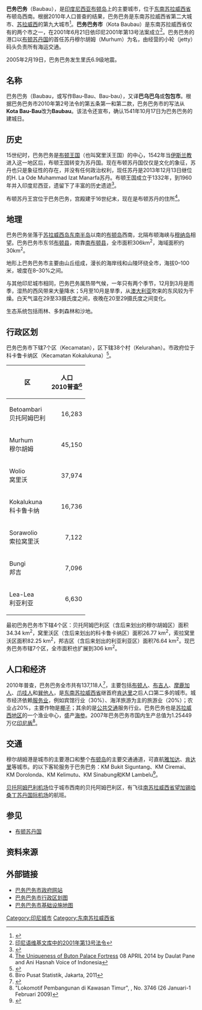 {{Infobox settlement
| official_name = 巴务巴务
| native_name   = Baubau
| settlement_type = [[印度尼西亚城市列表|市]]
|image_seal=Lambang Kota Bau-Bau.png
| motto            = 芳香城市巴务巴务<br>''Baubau Kota Semerbak''
| image_map = Lokasi Sulawesi Tenggara Kota Bau-Bau.svg
| coordinates_display = inline,title
| coordinates_region = ID
| pushpin_map = Indonesia Sulawesi
| pushpin_label_position = bottom
| pushpin_map_caption = 巴务巴务在[[苏拉威西岛|苏拉威西]]的位置
|latd=5|latm=27|lats=54|latNS=S
|longd=122|longm=35|longs=43|longEW=E
| subdivision_type = [[世界政区索引|国家]]
| subdivision_name = [[印度尼西亚|印度尼西亚]]
| subdivision_type1 = [[印度尼西亚行政区划|省]]
| subdivision_name1 = [[东南苏拉威西省|东南苏拉威西省]]
| established_title = 建城
| established_date = 1541
| leader_title = 市长
| leader_name = A.S. Tamrin
| area_total_km2 =306
| population_as_of = 2010
| population_total = 137118
| population_density_km2 = auto
|timezone  = [[印度尼西亚时间|WITA]]
|utc_offset  = +8
|area_code = +62 402
| website = [http://www.baubaukota.go.id/ www.baubaukota.go.id]
}}

'''巴务巴务'''（Baubau），是[[印度尼西亚|印度尼西亚]][[布顿岛|布顿岛]]上的主要城市，位于[[东南苏拉威西省|东南苏拉威西省]]布顿岛西南。根据2010年人口普查的结果，巴务巴务是东南苏拉威西省第二大城市、[[苏拉威西岛|苏拉威西]]的第九大城市<ref>{{cite web |url=http://www.citypopulation.de/Indonesia-CU.html |title=INDONESIA: Cities & Settlements |last= |first= |date=2017-04-22 |website=citypopulation.de |publisher= |access-date=2017-07-16 |quote= |archive-date=2011-03-01 |archive-url=https://web.archive.org/web/20110301102139/http://www.citypopulation.de/Indonesia-CU.html |dead-url=no }}</ref>。'''巴务巴务市'''（Kota Baubau）是东南苏拉威西省仅有的两个市之一，在2001年6月21日依印尼2001年第13号法案成立<ref>[[:s:id:Undang-Undang_Republik_Indonesia_Nomor_13_Tahun_2001|印尼语维基文库中的2001年第13号法令]]</ref>。巴务巴务的港口以[[布顿苏丹国|布顿苏丹国]]的首任苏丹穆尔胡姆（Murhum）为名，由{{le|印度尼西亚国家航运公司|Pelni}}经营的小轮（jetty）码头负责所有海运交通。

2005年2月19日，巴务巴务发生里氏6.9级地震。

==名称==

巴务巴务（Baubau，或写作Bau-Bau、Bau-bau），又译'''巴乌巴乌'''或'''包包市'''。根据巴务巴务市2010年第2号法令的第五条第一和第二款，巴务巴务市的写法从'''Kota Bau-Bau'''改为'''Baubau'''。该法令还宣布，确认1541年10月17日为巴务巴务的建城日。

==历史==

{{main|布顿苏丹国}}

15世纪时，巴务巴务是[[布顿苏丹国|布顿王国]]（也叫窝里沃王国）的中心，1542年当[[伊斯兰教|伊斯兰教]]进入这一地区后，布顿王国转变为苏丹国。现在布顿苏丹国仅仅是文化的象征，苏丹也只是象征性的存在，并没有任何政治权利，现任苏丹是2013年12月13日继位的H. La Ode Muhammad Izat Manarfa苏丹。布顿王国成立于1332年，到1960年并入印度尼西亚，遗留下了丰富的历史遗迹<ref name=Buton>{{Cite web |url=http://www.baubaukota.go.id/statik/23/sejarah.baubau.html |title=Sejarah Kota Baubau |access-date=2017-05-31 |archive-date=2017-02-06 |archive-url=https://web.archive.org/web/20170206043329/http://www.baubaukota.go.id/statik/23/sejarah.baubau.html |dead-url=yes }}</ref>。

布顿苏丹王宫位于巴务巴务，宫殿建于16世纪末，现在是布顿苏丹的住所<ref name=voi>[http://en.voi.co.id/voi-indonesian-wonder/6377-the-uniqueness-of-buton-palace-fortress The Uniqueness of Buton Palace Fortress] {{Wayback|url=http://en.voi.co.id/voi-indonesian-wonder/6377-the-uniqueness-of-buton-palace-fortress |date=20160306024819 }} 08 APRIL 2014	by Daulat Pane and Ani Hasnah Voice of Indonesia</ref>。

==地理==

巴务巴务坐落于[[苏拉威西岛|苏拉威西岛]][[东南半岛_(苏拉威西岛)|东南半岛]]以南的[[布顿岛|布顿岛]]西南，北隔布顿海峡与[[穆纳岛|穆纳岛]]相望。巴务巴务市东邻[[布顿县|布顿县]]，南靠[[南布顿县|南布顿县]]，全市面积306km<sup>2</sup>，海域面积约30km<sup>2</sup>。

地形上巴务巴务市主要由山丘组成，漫长的海岸线和山陵环绕全市，海拔0–100米，坡度在8–30%之间。

与其他印尼城市相同，巴务巴务属热带气候，一年只有两个季节，12月到3月是雨季，湿热的西风带来大量降水；5月至10月是旱季，从[[澳大利亚|澳大利亚]]吹来的东风较为干燥。白天气温在29至33摄氏度之间，夜晚在20至29摄氏度之间变化。

生态系统包括雨林、多刺森林和沙地。

==行政区划==

巴务巴务市下辖7个区（Kecamatan），区下辖38个村（Kelurahan）。市政府位于科卡鲁卡纳区（Kecamatan Kokalukuna）<ref>{{Cite web |url=https://petatematikindo.files.wordpress.com/2013/02/administrasi-kota-baubau-a1-1.jpg |title=存档副本 |access-date=2017-05-31 |archive-url=https://web.archive.org/web/20190219152743/https://petatematikindo.files.wordpress.com/2013/02/administrasi-kota-baubau-a1-1.jpg |archive-date=2019-02-19 |dead-url=yes }}</ref>。

{| class="sortable wikitable"
|-
! 区 || 人口<br>2010普查<ref>Biro Pusat Statistik, Jakarta, 2011</ref>
|-
| Betoambari<br>贝托阿姆巴利 ||align="right"|16,283
|-
| Murhum<br>穆尔胡姆 ||align="right"|45,150
|-
| Wolio<br>窝里沃 ||align="right"|37,974
|-
| Kokalukuna<br>科卡鲁卡纳 ||align="right"|16,736
|-
| Sorawolio<br>索拉窝里沃 ||align="right"|7,122
|-
| Bungi<br>邦吉 ||align="right"|7,096
|-
| Lea-Lea<br>利亚利亚 ||align="right"|6,630
|}

最初巴务巴务市下辖4个区：贝托阿姆巴利区（含后来划出的穆尔胡姆区）面积34.34 km<sup>2</sup>，窝里沃区（含后来划出的科卡鲁卡纳区）面积26.77 km<sup>2</sup>，索拉窝里沃区面积82.25 km<sup>2</sup>，邦吉区（含后来划出的利亚利亚区）面积76.64 km<sup>2</sup>。现巴务巴务市辖7个区，全市面积也扩展到306 km<sup>2</sup>。

==人口和经济==

2010年普查，巴务巴务全市共有137,118人<ref>{{cite web |url=http://www.bps.go.id/hasilSP2010/sultra/7400.pdf |title=Archived copy |accessdate=2011-04-25 |deadurl=yes |archiveurl=https://web.archive.org/web/20110515175453/http://www.bps.go.id/hasilSP2010/sultra/7400.pdf |archivedate=2011年5月15日 |df= }}</ref>，主要包括[[布顿人|布顿人]]、[[布吉人|布吉人]]、[[摩鹿加人|摩鹿加人]]、[[爪哇人|爪哇人]]和[[巽他族|巽他人]]，是[[东南苏拉威西省|东南苏拉威西省]]继首府[[肯达里|肯达里]]之后人口第二多的城市。城市经济依赖[[服务业|服务业]]，例如宾馆行业（30%）、海洋旅游为主的旅游业（20%）；农业占20%，主要作物是[[椰子|椰子]]；其余的是[[公共交通|公共交通]]服务行业。巴务巴务也是[[苏拉威西岛|苏拉威西地区]]的一个渔业中心，盛产[[海参|海参]]。2007年巴务巴务市国内生产总值为1.25449万亿[[印尼盾|印尼盾]]<ref name="tempo-3746">"Lokomotif Pembangunan di Kawasan Timur", ''{{link-id|TEMPO (印尼杂志)|Tempo (majalah)|TEMPO}}'', No. 3746 (26 Januari-1 Februari 2009)</ref>。

==交通==

穆尔胡姆港是城市的主要港口和整个[[布顿岛|布顿岛]]的主要交通通道，可直航[[雅加达|雅加达]]、[[肯达里|肯达里]]等城市。{{le|印度尼西亚国家航运公司|Pelni}}的以下客轮服务于巴务巴务：KM Bukit Siguntang、KM Ciremai、KM Dorolonda、KM Kelimutu、KM Sinabung和KM Lambelu<ref>{{cite web|url=http://www.pelni.com/pelni_lambelu_schedule.htm|title=2008 sailing schedule|accessdate=|deadurl=yes|archiveurl=https://web.archive.org/web/20080119014530/http://www.pelni.com/pelni_lambelu_schedule.htm|archivedate=2008-01-19|df=}}</ref>。

[[贝托阿姆巴利机场|贝托阿姆巴利机场]]位于城市西南的贝托阿姆巴利区，有飞往[[南苏拉威西省|南苏拉威西省]][[望加锡|望加锡]][[哈桑丁苏丹国际机场|哈桑丁苏丹国际机场]]的航班。

==参见==

*[[布顿苏丹国|布顿苏丹国]]
{{portal|东南亚}}

==资料来源==
<references/>

==外部链接==

*[http://www.baubaukota.go.id/ 巴务巴务市政府网站] {{Wayback|url=http://www.baubaukota.go.id/ |date=20191006033350 }}
*[https://web.archive.org/web/20190219152743/https://petatematikindo.files.wordpress.com/2013/02/administrasi-kota-baubau-a1-1.jpg 巴务巴务市行政区划图]
*[https://web.archive.org/web/20170807103749/http://loketpeta.pu.go.id/peta-infrastruktur-kota-baubau-2013 巴务巴务市基础设施地图]

{{东南苏拉威西省行政区划}}
{{苏拉威西最大城市}}

[[Category:印尼城市|Category:印尼城市]]
[[Category:东南苏拉威西省|Category:东南苏拉威西省]]